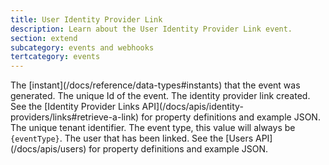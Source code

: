 ```yaml
---
title: User Identity Provider Link
description: Learn about the User Identity Provider Link event.
section: extend
subcategory: events and webhooks
tertcategory: events
---
```



<Event description="This event is generated when a user is linked to an Identity Provider."
       eventType={eventType}
       name="User Identity Provider Link"
       scope="tenant"
       transactional="false"
       version="1.36.0"/>

<EventBody eventType={eventType}
           sinceThreatDetection="1.30.0"
           sinceIpAddress="1.27.0"
           jsonFile="user-identity-provider-link.json">

  <APIField slot="leading-fields" name="event.createInstant" type="Long">
    The [instant](/docs/reference/data-types#instants) that the event was generated.
  </APIField>

  <APIField slot="leading-fields" name="event.id" type="UUID">
    The unique Id of the event.
  </APIField>

  <APIField slot="leading-fields" name="event.identityProviderLink" type="IdentityProviderLink">
    The identity provider link created. See the [Identity Provider Links API](/docs/apis/identity-providers/links#retrieve-a-link) for property definitions and example JSON.
  </APIField>

  <APIField slot="trailing-fields" name="event.tenantId" type="UUID">
    The unique tenant identifier.
  </APIField>

  <APIField slot="trailing-fields" name="event.type" type="String">
    The event type, this value will always be <code>{eventType}</code>.
  </APIField>

  <APIField slot="trailing-fields" name="event.user" type="User">
    The user that has been linked. See the [Users API](/docs/apis/users) for property definitions and example JSON.
  </APIField>

</EventBody>
